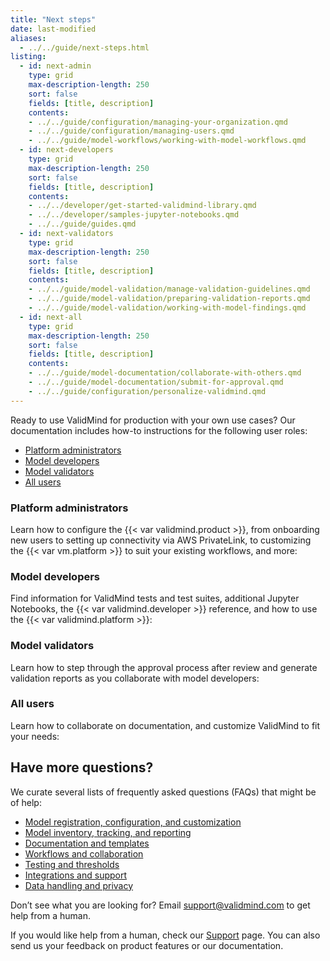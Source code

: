 ```yaml
---
title: "Next steps"
date: last-modified
aliases:
  - ../../guide/next-steps.html
listing:
  - id: next-admin
    type: grid
    max-description-length: 250
    sort: false
    fields: [title, description]
    contents:
    - ../../guide/configuration/managing-your-organization.qmd
    - ../../guide/configuration/managing-users.qmd
    - ../../guide/model-workflows/working-with-model-workflows.qmd
  - id: next-developers
    type: grid
    max-description-length: 250
    sort: false
    fields: [title, description]
    contents:
    - ../../developer/get-started-validmind-library.qmd
    - ../../developer/samples-jupyter-notebooks.qmd
    - ../../guide/guides.qmd
  - id: next-validators
    type: grid
    max-description-length: 250
    sort: false
    fields: [title, description]
    contents:
    - ../../guide/model-validation/manage-validation-guidelines.qmd
    - ../../guide/model-validation/preparing-validation-reports.qmd
    - ../../guide/model-validation/working-with-model-findings.qmd
  - id: next-all
    type: grid
    max-description-length: 250
    sort: false
    fields: [title, description]
    contents:
    - ../../guide/model-documentation/collaborate-with-others.qmd
    - ../../guide/model-documentation/submit-for-approval.qmd
    - ../../guide/configuration/personalize-validmind.qmd
---
```


Ready to use ValidMind for production with your own use cases? Our documentation includes how-to instructions for the following user roles:

- [Platform administrators](#platform-administrators)
- [Model developers](#model-developers)
- [Model validators](#model-validators)
- [All users](#all-users)

### Platform administrators

Learn how to configure the {{< var validmind.product >}}, from onboarding new users to setting up connectivity via AWS PrivateLink, to customizing the {{< var vm.platform >}} to suit your existing workflows, and more: 

:::{#next-admin}
:::

### Model developers

Find information for ValidMind tests and test suites, additional Jupyter Notebooks, the {{< var validmind.developer >}} reference, and how to use the {{< var validmind.platform >}}:

:::{#next-developers}
:::

### Model validators

Learn how to step through the approval process after review and generate validation reports as you collaborate with model developers:

:::{#next-validators}
:::


### All users

Learn how to collaborate on documentation, and customize ValidMind to fit your needs:

:::{#next-all}
:::


## Have more questions?

We curate several lists of frequently asked questions (FAQs) that might be of help: 

- [Model registration, configuration, and customization](/faq/faq-models.qmd)
- [Model inventory, tracking, and reporting](/faq/faq-inventory.qmd)
- [Documentation and templates](/faq/faq-documentation.qmd)
- [Workflows and collaboration](/faq/faq-workflows.qmd)
- [Testing and thresholds](/faq/faq-testing.qmd)
- [Integrations and support](/faq/faq-integrations.qmd)
- [Data handling and privacy](/faq/faq-privacy.qmd)

Don't see what you are looking for? Email [support@validmind.com](mailto:support@validmind.com) to get help from a human.

::: {.callout title="Need help?"}
If you would like help from a human, check our [Support](/support/support.qmd) page. You can also send us your feedback on product features or our documentation.
:::

